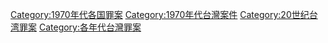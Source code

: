 [[Category:1970年代各国罪案|Category:1970年代各国罪案]]
[[Category:1970年代台灣案件|Category:1970年代台灣案件]]
[[Category:20世纪台湾罪案|Category:20世纪台湾罪案]]
[[Category:各年代台灣罪案|Category:各年代台灣罪案]]